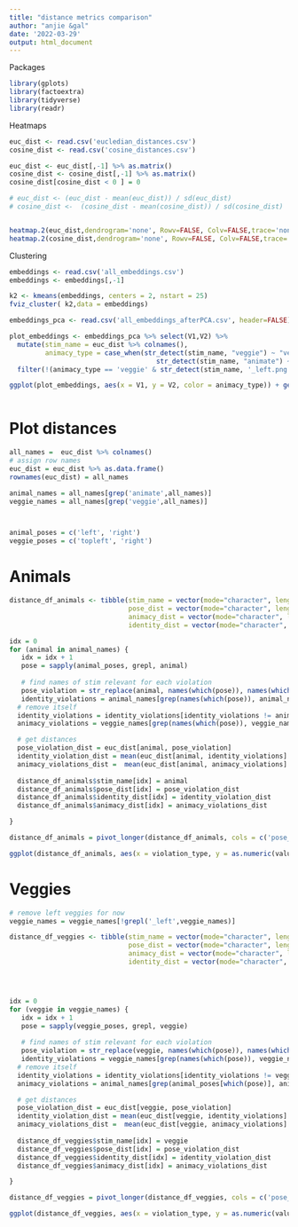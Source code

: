 ```yaml
---
title: "distance metrics comparison"
author: "anjie &gal"
date: '2022-03-29'
output: html_document
---
```


Packages
```r
library(gplots)
library(factoextra)
library(tidyverse)
library(readr)
```

Heatmaps

```r

euc_dist <- read.csv('eucledian_distances.csv') 
cosine_dist <- read.csv('cosine_distances.csv')

euc_dist <- euc_dist[,-1] %>% as.matrix()
cosine_dist <- cosine_dist[,-1] %>% as.matrix() 
cosine_dist[cosine_dist < 0 ] = 0

# euc_dist <- (euc_dist - mean(euc_dist)) / sd(euc_dist)
# cosine_dist <-  (cosine_dist - mean(cosine_dist)) / sd(cosine_dist)


heatmap.2(euc_dist,dendrogram='none', Rowv=FALSE, Colv=FALSE,trace='none') 
heatmap.2(cosine_dist,dendrogram='none', Rowv=FALSE, Colv=FALSE,trace='none')

```

Clustering
```r

embeddings <- read.csv('all_embeddings.csv')
embeddings <- embeddings[,-1]

k2 <- kmeans(embeddings, centers = 2, nstart = 25)
fviz_cluster( k2,data = embeddings)

```


```r

embeddings_pca <- read.csv('all_embeddings_afterPCA.csv', header=FALSE)

plot_embeddings <- embeddings_pca %>% select(V1,V2) %>% 
  mutate(stim_name = euc_dist %>% colnames(), 
         animacy_type = case_when(str_detect(stim_name, "veggie") ~ "veggie",
                                     str_detect(stim_name, "animate") ~ "animate")) %>%
  filter(!(animacy_type == 'veggie' & str_detect(stim_name, '_left.png')))

ggplot(plot_embeddings, aes(x = V1, y = V2, color = animacy_type)) + geom_point() + xlab("PC1") + ylab("PC2") + theme_classic(base_size = 20)



```

# Plot distances
```r


all_names =  euc_dist %>% colnames() 
# assign row names
euc_dist = euc_dist %>% as.data.frame()
rownames(euc_dist) = all_names

animal_names = all_names[grep('animate',all_names)]
veggie_names = all_names[grep('veggie',all_names)] 



animal_poses = c('left', 'right')
veggie_poses = c('topleft', 'right')

```

# Animals
```r
distance_df_animals <- tibble(stim_name = vector(mode="character", length=length(animal_names)),
                              pose_dist = vector(mode="character", length=length(animal_names)),
                              animacy_dist = vector(mode="character", length=length(animal_names)), 
                              identity_dist = vector(mode="character", length=length(animal_names)))

idx = 0
for (animal in animal_names) {
   idx = idx + 1
   pose = sapply(animal_poses, grepl, animal)
   
   # find names of stim relevant for each violation
   pose_violation = str_replace(animal, names(which(pose)), names(which(!pose)))
   identity_violations = animal_names[grep(names(which(pose)), animal_names)] 
  # remove itself
  identity_violations = identity_violations[identity_violations != animal] 
  animacy_violations = veggie_names[grep(names(which(pose)), veggie_names)]

  # get distances
  pose_violation_dist = euc_dist[animal, pose_violation]
  identity_violation_dist = mean(euc_dist[animal, identity_violations]  %>% as.numeric())
  animacy_violations_dist =  mean(euc_dist[animal, animacy_violations] %>% as.numeric())
  
  distance_df_animals$stim_name[idx] = animal
  distance_df_animals$pose_dist[idx] = pose_violation_dist
  distance_df_animals$identity_dist[idx] = identity_violation_dist
  distance_df_animals$animacy_dist[idx] = animacy_violations_dist

}

distance_df_animals = pivot_longer(distance_df_animals, cols = c('pose_dist', 'identity_dist', 'animacy_dist'), names_to = 'violation_type')

ggplot(distance_df_animals, aes(x = violation_type, y = as.numeric(value))) + geom_jitter(width = 0.02) + geom_line(alpha = 0.2, aes(group = stim_name)) + theme_classic(base_size = 20) + xlab('Violation type') + ylab('embedding distance') + scale_x_discrete(labels = c('Animacy', 'Identity', 'Pose')) + ggtitle('Animals')

```

# Veggies
```r
# remove left veggies for now
veggie_names = veggie_names[!grepl('_left',veggie_names)] 

distance_df_veggies <- tibble(stim_name = vector(mode="character", length=length(veggie_names)),
                              pose_dist = vector(mode="character", length=length(veggie_names)),
                              animacy_dist = vector(mode="character", length=length(veggie_names)), 
                              identity_dist = vector(mode="character", length=length(veggie_names)))




idx = 0
for (veggie in veggie_names) {
   idx = idx + 1
   pose = sapply(veggie_poses, grepl, veggie)
   
   # find names of stim relevant for each violation
   pose_violation = str_replace(veggie, names(which(pose)), names(which(!pose)))
   identity_violations = veggie_names[grep(names(which(pose)), veggie_names)] 
  # remove itself
  identity_violations = identity_violations[identity_violations != veggie] 
  animacy_violations = animal_names[grep(animal_poses[which(pose)], animal_names)]

  # get distances
  pose_violation_dist = euc_dist[veggie, pose_violation]
  identity_violation_dist = mean(euc_dist[veggie, identity_violations]  %>% as.numeric())
  animacy_violations_dist =  mean(euc_dist[veggie, animacy_violations] %>% as.numeric())
  
  distance_df_veggies$stim_name[idx] = veggie
  distance_df_veggies$pose_dist[idx] = pose_violation_dist
  distance_df_veggies$identity_dist[idx] = identity_violation_dist
  distance_df_veggies$animacy_dist[idx] = animacy_violations_dist

}

distance_df_veggies = pivot_longer(distance_df_veggies, cols = c('pose_dist', 'identity_dist', 'animacy_dist'), names_to = 'violation_type')

ggplot(distance_df_veggies, aes(x = violation_type, y = as.numeric(value))) + geom_jitter(width = 0.02) + geom_line(alpha = 0.2, aes(group = stim_name)) + theme_classic(base_size = 20) + xlab('Violation type') + ylab('embedding distance') + scale_x_discrete(labels = c('Animacy', 'Identity', 'Pose')) + ggtitle('Veggies')

```